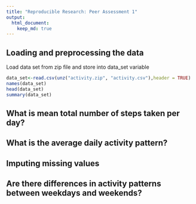 ```yaml
---
title: "Reproducible Research: Peer Assessment 1"
output: 
  html_document:
    keep_md: true
---
```



## Loading and preprocessing the data
Load data set from zip file and store into data_set variable

```r
data_set<-read.csv(unz("activity.zip", "activity.csv"),header = TRUE)
names(data_set)
head(data_set)
summary(data_set)
```

## What is mean total number of steps taken per day?



## What is the average daily activity pattern?



## Imputing missing values



## Are there differences in activity patterns between weekdays and weekends?
